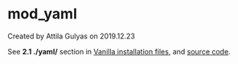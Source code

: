 
# mod_yaml 

 Created by  Attila Gulyas on 2019.12.23

See **2.1 ./yaml/** section in [Vanilla installation files](../Installation/Linux/Vanilla-installation-files_27591294.mdx#0-about), and [source code](https://github.com/signalwire/freeswitch/tree/master/src/mod/languages/mod%5Fyaml).

  

